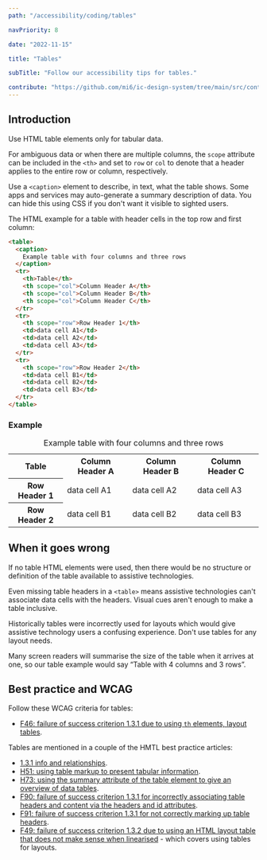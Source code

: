```yaml
---
path: "/accessibility/coding/tables"

navPriority: 8

date: "2022-11-15"

title: "Tables"

subTitle: "Follow our accessibility tips for tables."

contribute: "https://github.com/mi6/ic-design-system/tree/main/src/content/structured/accessibility/coding/tables.mdx"
---
```


## Introduction

Use HTML table elements only for tabular data.

For ambiguous data or when there are multiple columns, the `scope` attribute can be included in the `<th>` and set to `row` or `col` to denote that a header applies to the entire row or column, respectively.

Use a `<caption>` element to describe, in text, what the table shows. Some apps and services may auto-generate a summary description of data. You can hide this using CSS if you don't want it visible to sighted users.

The HTML example for a table with header cells in the top row and first column:

```html
<table>
  <caption>
    Example table with four columns and three rows
  </caption>
  <tr>
    <th>Table</th>
    <th scope="col">Column Header A</th>
    <th scope="col">Column Header B</th>
    <th scope="col">Column Header C</th>
  </tr>
  <tr>
    <th scope="row">Row Header 1</th>
    <td>data cell A1</td>
    <td>data cell A2</td>
    <td>data cell A3</td>
  </tr>
  <tr>
    <th scope="row">Row Header 2</th>
    <td>data cell B1</td>
    <td>data cell B2</td>
    <td>data cell B3</td>
  </tr>
</table>
```

### Example

<table>
  <caption>Example table with four columns and three rows</caption>
  <tr>
    <th>Table</th>
    <th scope="col">Column Header A</th>
    <th scope="col">Column Header B</th>
    <th scope="col">Column Header C</th>
  </tr>
  <tr>
    <th scope="row">Row Header 1</th>
    <td>data cell A1</td>
    <td>data cell A2</td>
    <td>data cell A3</td>
  </tr>
  <tr>
    <th scope="row">Row Header 2</th>
    <td>data cell B1</td>
    <td>data cell B2</td>
    <td>data cell B3</td>
  </tr>
</table>

## When it goes wrong

If no table HTML elements were used, then there would be no structure or definition of the table available to assistive technologies.

Even missing table headers in a `<table>` means assistive technologies can't associate data cells with the headers. Visual cues aren't enough to make a table inclusive.

Historically tables were incorrectly used for layouts which would give assistive technology users a confusing experience. Don't use tables for any layout needs.

Many screen readers will summarise the size of the table when it arrives at one, so our table example would say “Table with 4 columns and 3 rows”.

## Best practice and WCAG

Follow these WCAG criteria for tables:

- [F46: failure of success criterion 1.3.1 due to using `th` elements, layout tables](https://www.w3.org/WAI/WCAG21/Techniques/failures/F46.html).

Tables are mentioned in a couple of the HMTL best practice articles:

- [1.3.1 info and relationships](https://www.w3.org/WAI/WCAG21/quickref/#info-and-relationships).
- [H51: using table markup to present tabular information](https://www.w3.org/WAI/WCAG21/Techniques/html/H51.html).
- [H73: using the summary attribute of the table element to give an overview of data tables](https://www.w3.org/WAI/WCAG21/Techniques/html/H73.html).
- [F90: failure of success criterion 1.3.1 for incorrectly associating table headers and content via the headers and id attributes](https://www.w3.org/WAI/WCAG21/Techniques/failures/F90.html).
- [F91: failure of success criterion 1.3.1 for not correctly marking up table headers](https://www.w3.org/WAI/WCAG21/Techniques/failures/F91.html).
- [F49: failure of success criterion 1.3.2 due to using an HTML layout table that does not make sense when linearised](https://www.w3.org/WAI/WCAG21/Techniques/failures/F49.html) - which covers using tables for layouts.
